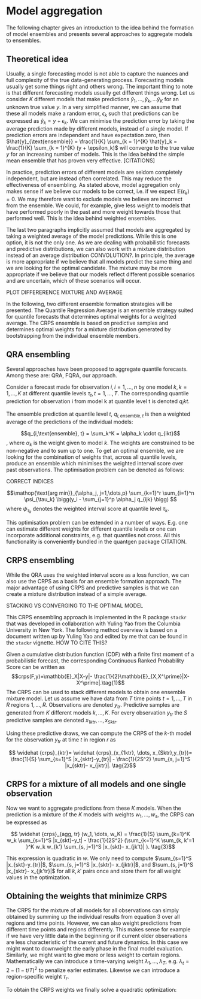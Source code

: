 # Model aggregation {#model-aggregation}

The following chapter gives an introduction to the idea behind the formation of model ensembles and presents several approaches to aggregate models to ensembles.  

## Theoretical idea

Usually, a single forecasting model is not able to capture the nuances and full complexity of the true data-generating process. Forecasting models usually get some things right and others wrong. The important thing to note is that different forecasting models usually get different things wrong. Let us consider $K$ different models that make predictions $\hat{y}_1, \dots, \hat{y}_k, \dots \hat{y}_K$ for an unknown true value $y$. In a very simplified manner, we can assume that these all models make a random error, $\epsilon_k$ such that predictions can be expressed as $\hat{y}_k = y + \epsilon_k$. We can minimise the prediction error by taking the average prediction made by different models, instead of a single model. If prediction errors are independent and have expectation zero, then $\hat{y}_{\text{ensemble}} = \frac{1}{K} \sum_{k = 1}^{K} \hat{y}_k = \frac{1}{K} \sum_{k = 1}^{K} (y + \epsilon_k)$ will converge to the true value $y$ for an increasing number of models. This is the idea behind the simple mean ensemble that has proven very effective. [CITATIONS]

In practice, prediction errors of different models are seldom completely independent, but are instead often correlated. This may reduce the effectiveness of ensembling. As stated above, model aggregation only makes sense if we believe our models to be correct, i.e. if we expect $\mathbb{E}(\epsilon_k) = 0$. We may therefore want to exclude models we believe are incorrect from the ensemble. We could, for example, give less weight to models that have performed poorly in the past and more weight towards those that performed well. This is the idea behind weighted ensembles. 

The last two paragraphs implicitly assumed that models are aggregated by taking a weighted average of the model predictions. While this is one option, it is not the only one. As we are dealing with probabilistic forecasts and predictive distributions, we can also work with a mixture distribution instead of an average distribution CONVOLUTION?. In principle, the average is more appropriate if we believe that all models predict the same thing and we are looking for the optimal candidate. The mixture may be more appropriate if we believe that our models reflect different possible scenarios and are uncertain, which of these scenarios will occur. 

PLOT DIFFERERENCE MIXTURE AND AVERAGE

In the following, two different ensemble formation strategies will be presented. The Quantile Regression Average is an ensemble strategy suited for quantile forecasts that determines optimal weights for a weighted average. The CRPS ensemble is based on predictive samples and determines optimal weights for a mixture distribution generated by bootstrapping from the individual ensemble members. 

## QRA ensembling

Several approaches have been proposed to aggregate quantile forecasts. Among these are: 
QRA, FQRA, our approach. 

Consider a forecast made for observation $i, i = 1, \dots, n$ by one model $k, k = 1, \dots, K$ at different quantile levels $\tau_t, t=1,\dots, T$. The corresponding quantile prediction for observation i from model k at quantile level t is denoted $q_ikt$. 

The ensemble prediction at quantile level $t$, $q_{i, \text{ensemble},t}$ is then a weighted average of the predictions of the individual models: 

$$q_{i,\text{ensemble}, t} = \sum_k^K = \alpha_k \cdot q_{ikt}$$, 
where $\alpha_k$ is the weight given to model $k$. The weights are constrained to be non-negative and to sum up to one. To get an optimal ensemble, we are looking for the combination of weights that, across all quantile levels, produce an ensemble which minimises the weighted interval score over past observations. The optimisation problem can be denoted as follows: 

CORRECT INDICES

$$\mathop{\text{arg min}}_{\alpha_j, j=1,\dots,p} \sum_{k=1}^r \sum_{i=1}^n \psi_{\tau_k} \bigg(y_i - \sum_{j=1}^p \alpha_j q_{ijk} \bigg) $$
where $\psi_{\tau_k}$ denotes the weighted interval score at quantile level $\tau_k$. 

This optimisation problem can be extended in a number of ways. E.g. one can estimate different weights for different quantile levels or one can incorporate additional constraints, e.g. that quantiles not cross. All this functionality is conveniently bundled in the quantgen package CITATION. 


## CRPS ensembling

While the QRA uses the weighted interval score as a loss function, we can also use the CRPS as a basis for an ensemble formation approach. The major advantage of using CRPS and predictive samples is that we can create a mixture distribution instead of a simple average. 

STACKING VS CONVERGING TO THE OPTIMAL MODEL

This CRPS ensembling approach is implemented in the R package `stackr` that was developed in collaboration with Yuling Yao from the Columbia University in New York. The following method overview is based on a document written up by Yuling Yao and edited by me that can be found in the `stackr` vignette. HOW TO CITE THIS? 

Given a cumulative distribution function (CDF) with a finite first moment of a probabilistic forecast, the corresponding Continuous Ranked Probability Score can be written as
$$crps(F,y)=\mathbb{E}_X|X-y|- \frac{1}{2}\mathbb{E}_{X,X^\prime}|X-X^\prime|.\tag{1}$$
The CRPS can be used to stack different models to obtain one ensemble mixture model. Let us 
assume we have data from $T$ time points $t = 1, \dots, T$ in $R$ regions $1, \dots, R$. 
Observations are denoted $y_{tr}$. Predictive samples are generated from $K$ different
models $k, \dots, K$. For every observation $y_{tr}$ the $S$ predictive samples 
are denoted $x_{1ktr}, \dots, x_{Sktr}$. 

Using these predictive draws, we can compute the CRPS of the $k$-th model for the 
observation $y_{tr}$ at time $t$ in region $r$ as

$$ \widehat {crps}_{ktr}= \widehat {crps}_(x_{1ktr}, \dots, x_{Sktr},y_{tr})= \frac{1}{S} \sum_{s=1}^S  |x_{sktr}-y_{tr}| -
\frac{1}{2S^2} \sum_{s, j=1}^S |x_{sktr}- x_{jktr}|. \tag{2}$$

## CRPS for a mixture of all models and one single observation 
Now we want to aggregate predictions from these $K$ models. When the prediction is a mixture of the $K$
models with weights $w_1, \dots, w_s$, the CRPS can be expressed as

$$ \widehat {crps}_{agg, tr} (w_1, \dots, w_K) = \frac{1}{S} \sum_{k=1}^K w_k  \sum_{s=1}^S |x_{skt}-y_t| -
\frac{1}{2S^2}  (\sum_{k=1}^K   \sum_{k, k'=1 }^K w_k w_{k'}   \sum_{s, j=1}^S |x_{skt}- x_{jk't}| ). \tag{3}$$

This expression is quadratic in $w$. We only need to compute  $\sum_{s=1}^S |x_{skt}-y_{tr}|$, $\sum_{s, j=1}^S |x_{sktr}- x_{jktr}|$, and 
$\sum_{s, j=1}^S |x_{sktr}- x_{jk'tr}|$ for all $k, k'$ pairs once and store them for all weight values in the optimization. 


## Obtaining the weights that minimize CRPS
The CRPS for the mixture of all models for all observations can simply obtained by 
summing up the individual results from equation 3 over all regions and time points. 
However, we can also weight predictions from different time points and regions differently. 
This makes sense for example if we have very little data in the beginning or if
current older observations are less characteristic of the current and future 
dynamics. In this case we might want to downweight the early phase in the final 
model evaluation. Similarly, we might want to give more or less weight to 
certain regions. Mathematically we can introduce a time-varying weight 
$\lambda_1, \dots, \lambda_T$, e.g. $\lambda_t = 2-(1-t/T)^2$ to
penalize earler estimates. Likewise  we can introduce a region-specific 
weight $\tau_r$. 

To obtain the CRPS weights we finally solve a quadratic optimization:

\begin{align*}
 &\min_{w_1, \dots, w_K} \sum_{t=1}^T  \sum_{r=1}^R\lambda_t\tau_r  \widehat {crps}_{agg, tr} (w), \\
  &s.t. ~{0\leq w_1, \dots, w_K \leq 1, \sum_{k=1}^K w_k=1}. 
\end{align*}


